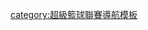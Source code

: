 {{Navbox
| name = 超級籃球聯賽
| title = [[超級籃球聯賽|{{color|white|超級籃球聯賽}}]]
| listclass = hlist
| basestyle = background:#{{Basketball color|SBL|1}};color:white;
| state = {{{state|autocollapse}}}

| group1 = 球隊
| list1 = {{Navbox subgroup
| groupstyle = background:#{{Basketball color|SBL|1}};color:white;
| group1 = 現有
| list1 =
* [[台灣啤酒籃球隊|台灣啤酒]]
* [[臺灣銀行籃球隊|臺灣銀行]]
* [[裕隆納智捷]]
* [[桃園璞園建築]]

| group2 = 過往
| list2 =
* [[臺北富邦勇士|富邦勇士]]<!-- 第十七季的隊名 -->
* [[達欣工程籃球隊|臺北達欣工程]]<!-- 第十七季的隊名 -->
* [[高雄九太科技]]<!-- 第十九季的隊名 -->
}}

| group2 = 賽季
| list2 =
* [[第一季超級籃球聯賽|2003–04]]
* [[第二季超級籃球聯賽|2004–05]]
* [[第三季超級籃球聯賽|2005–06]]
* [[第四季超級籃球聯賽|2006–07]]
* [[第五季超級籃球聯賽|2007–08]]
* [[第六季超級籃球聯賽|2008–09]]
* [[第七季超級籃球聯賽|2009–10]]
* [[第八季超級籃球聯賽|2010–11]]
* [[第九季超級籃球聯賽|2011–12]]
* [[第十季超級籃球聯賽|2012–13]]
* [[第十一季超級籃球聯賽|2013–14]]
* [[第十二季超級籃球聯賽|2014–15]]
* [[第十三季超級籃球聯賽|2015–16]]
* [[第十四季超級籃球聯賽|2016–17]]
* [[第十五季超級籃球聯賽|2017–18]]
* [[第十六季超級籃球聯賽|2018–19]]
* [[第十七季超級籃球聯賽|2019–20]]
* [[第十八季超級籃球聯賽|2020–21]]
* [[第十九季超級籃球聯賽|2021–22]]
* [[第二十季超級籃球聯賽|2022–23]]

| group3 = [[超級籃球聯賽季後賽|{{color|white|季後賽}}]]
| list3 =
* [[第一季超級籃球聯賽季後賽|2004]]
* [[第二季超級籃球聯賽季後賽|2005]]
* [[第三季超級籃球聯賽季後賽|2006]]
* [[第四季超級籃球聯賽季後賽|2007]]
* [[第五季超級籃球聯賽季後賽|2008]]
* [[第六季超級籃球聯賽季後賽|2009]]
* [[第七季超級籃球聯賽季後賽|2010]]
* [[第八季超級籃球聯賽季後賽|2011]]
* [[第九季超級籃球聯賽季後賽|2012]]
* [[第十季超級籃球聯賽季後賽|2013]]
* [[第十一季超級籃球聯賽季後賽|2014]]
* [[第十二季超級籃球聯賽季後賽|2015]]
* [[第十三季超級籃球聯賽季後賽|2016]]
* [[第十四季超級籃球聯賽季後賽|2017]]
* [[第十五季超級籃球聯賽季後賽|2018]]
* [[第十六季超級籃球聯賽季後賽|2019]]
* [[第十七季超級籃球聯賽季後賽|2020]]
* [[第十八季超級籃球聯賽季後賽|2021]]
* <s>[[第十九季超級籃球聯賽季後賽|2022]]</s>

| group4 = 總冠軍賽
| list4 =
* [[第一季超級籃球聯賽總冠軍賽|2004]]
* [[第二季超級籃球聯賽總冠軍賽|2005]]
* [[第三季超級籃球聯賽總冠軍賽|2006]]
* [[第四季超級籃球聯賽總冠軍賽|2007]]
* [[第五季超級籃球聯賽總冠軍賽|2008]]
* [[第六季超級籃球聯賽總冠軍賽|2009]]
* [[第七季超級籃球聯賽總冠軍賽|2010]]
* [[第八季超級籃球聯賽總冠軍賽|2011]]
* [[第九季超級籃球聯賽總冠軍賽|2012]]
* [[第十季超級籃球聯賽總冠軍賽|2013]]
* [[第十一季超級籃球聯賽總冠軍賽|2014]]
* [[第十二季超級籃球聯賽總冠軍賽|2015]]
* [[第十三季超級籃球聯賽總冠軍賽|2016]]
* [[第十四季超級籃球聯賽總冠軍賽|2017]]
* [[第十五季超級籃球聯賽總冠軍賽|2018]]
* [[第十六季超級籃球聯賽總冠軍賽|2019]]
* [[第十七季超級籃球聯賽總冠軍賽|2020]]
* <s>[[第十八季超級籃球聯賽總冠軍賽|2021]]</s>
* <s>[[第十九季超級籃球聯賽總冠軍賽|2022]]</s>

| group5 = [[超級籃球聯賽全明星賽|{{color|white|全明星賽}}]]
| list5 =
* [[第一季超級籃球聯賽全明星賽|2004]]
* [[第二季超級籃球聯賽全明星賽|2005]]
* [[第三季超級籃球聯賽全明星賽|2006]]
* [[第四季超級籃球聯賽全明星賽|2007]]
* [[第五季超級籃球聯賽全明星賽|2008]]
* [[第六季超級籃球聯賽全明星賽|2009]]
* [[第九季超級籃球聯賽全明星賽|2012]]
* [[第十季超級籃球聯賽全明星賽|2013]]
* [[第十一季超級籃球聯賽全明星賽|2014]]
* [[第十二季超級籃球聯賽全明星賽|2015]]
* [[第十三季超級籃球聯賽全明星賽|2016]]
* [[第十四季超級籃球聯賽全明星賽|2017]]
* [[第十五季超級籃球聯賽全明星賽|2018]]
* [[第十六季超級籃球聯賽全明星賽|2019]]
* <s>[[第十七季超級籃球聯賽全明星賽|2020]]</s>

{{Navbox subgroup
| groupstyle = background:#{{Basketball color|SBL|1}};color:white;
| group1 = 賽事
| list1 =
* [[超級籃球聯賽灌籃大賽|灌籃大賽]]
* [[超級籃球聯賽三分球大賽|三分球大賽]]
* [[超級籃球聯賽技術挑戰賽|技術挑戰賽]]

}}

| group6 = [[超級籃球聯賽選秀|{{color|white|選秀}}]]
| list6 =
* [[第五季超級籃球聯賽新人選秀會|2007]]
* [[第六季超級籃球聯賽新人選秀會|2008]]
* [[第七季超級籃球聯賽新人選秀會|2009]]
* [[第八季超級籃球聯賽新人選秀會|2010]]
* [[第九季超級籃球聯賽新人選秀會|2011]]
* [[第十季超級籃球聯賽新人選秀會|2012]]
* [[第十一季超級籃球聯賽新人選秀會|2013]]
* [[第十二季超級籃球聯賽新人選秀會|2014]]
* [[第十三季超級籃球聯賽新人選秀會|2015]]
* [[第十四季超級籃球聯賽新人選秀會|2016]]
* [[第十五季超級籃球聯賽新人選秀會|2017]]
* [[第十六季超級籃球聯賽新人選秀會|2018]]
* 2019
** [[第十七季超級籃球聯賽新人選秀會|新人]]
** [[第十七季超級籃球聯賽外籍球員選秀會|外籍]]
* [[第十八季超級籃球聯賽新人選秀會|2020]]
* [[第十九季超級籃球聯賽新人選秀會|2021]]
* [[第二十季超級籃球聯賽新人選秀會|2022]]

| group7 = 其他
| list7 =
* [[超級籃球聯賽紀錄|紀錄]]
* [[超級籃球聯賽獎項|獎項]]
* [[超級籃球聯賽境外引進球員|境外引進球員]]

}}<noinclude>
[[category:超級籃球聯賽導航模板]]
</noinclude>